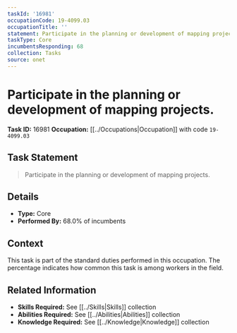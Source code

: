 ```yaml
---
taskId: '16981'
occupationCode: 19-4099.03
occupationTitle: ''
statement: Participate in the planning or development of mapping projects.
taskType: Core
incumbentsResponding: 68
collection: Tasks
source: onet
---
```

# Participate in the planning or development of mapping projects.

**Task ID:** 16981
**Occupation:** [[../Occupations|Occupation]] with code `19-4099.03`

## Task Statement

> Participate in the planning or development of mapping projects.

## Details

- **Type:** Core
- **Performed By:** 68.0% of incumbents

## Context

This task is part of the standard duties performed in this occupation. The percentage indicates how common this task is among workers in the field.

## Related Information

- **Skills Required:** See [[../Skills|Skills]] collection
- **Abilities Required:** See [[../Abilities|Abilities]] collection
- **Knowledge Required:** See [[../Knowledge|Knowledge]] collection
